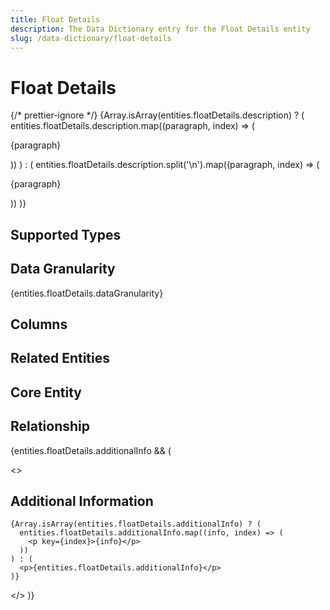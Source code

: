 ```yaml
---
title: Float Details
description: The Data Dictionary entry for the Float Details entity
slug: /data-dictionary/float-details
---
```



# Float Details

{/* prettier-ignore */}
{Array.isArray(entities.floatDetails.description) ? (
  entities.floatDetails.description.map((paragraph, index) => (
    <p key={index}>{paragraph}</p>
))
) : (
entities.floatDetails.description.split('\n').map((paragraph, index) => (

<p key={index}>{paragraph}</p>
)) )}

## Supported Types

<SupportedTypesTable supportedTypes={entities.floatDetails.supportedTypes} />

## Data Granularity

{entities.floatDetails.dataGranularity}

## Columns

<ColumnsTable columns={entities.floatDetails.columns} />

## Related Entities

<RelatedEntitiesList relatedEntities={entities.floatDetails.relatedEntities} />

## Core Entity

<CoreEntityTable coreEntities={entities.floatDetails.coreEntity} />

## Relationship

<RelationshipTable
  relationship={entities.floatDetails.relationship}
  simple={true}
/>

{entities.floatDetails.additionalInfo && (

  <>
    <h2>Additional Information</h2>

    {Array.isArray(entities.floatDetails.additionalInfo) ? (
      entities.floatDetails.additionalInfo.map((info, index) => (
        <p key={index}>{info}</p>
      ))
    ) : (
      <p>{entities.floatDetails.additionalInfo}</p>
    )}

  </>
)}
